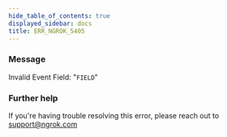 ```yaml
---
hide_table_of_contents: true
displayed_sidebar: docs
title: ERR_NGROK_5405
---
```




### Message

Invalid Event Field: "`FIELD`"

<ErrorDetails error="err_ngrok_5405" />

### Further help

If you're having trouble resolving this error, please reach out to [support@ngrok.com](mailto:support@ngrok.com?subject=Help%20with%20ERR_NGROK_5405)
